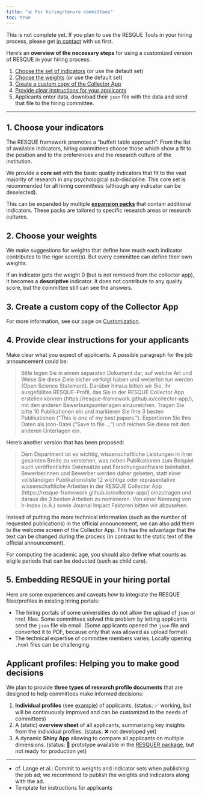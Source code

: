 ```yaml
---
title: "📊 For hiring/tenure committees"
toc: true
---
```


::: {.callout-warning}
This is not complete yet. If you plan to use the RESQUE Tools in your hiring process, please get [in contact](team.qmd) with us first.
:::

Here's an **overview of the necessary steps** for using a customized version of RESQUE in your hiring process:

1. [Choose the set of indicators](#choose-your-indicators) (or use the default set)
2. [Choose the weights](#choose-your-weights) (or use the default set)
3. [Create a custom copy of the Collector App](#create-a-custom-copy-of-the-collector-app)
4. [Provide clear instructions for your applicants](#provide-clear-instructions-for-your-applicants)
5. Applicants enter data, download their `json` file with the data and send that file to the hiring committee.

---

## 1. Choose your indicators
The RESQUE framework promotes a "buffett table approach": From the list of available indicators, hiring committees choose those which show a fit to the position and to the preferences and the research culture of the institution.

We provide a **core set** with the basic quality indicators that fit to the vast majority of research in any psychological sub-discipline. This core set is recommended for all hiring committees (although any indicator can be deselected).

This can be expanded by multiple **[expansion packs](tech_docs.qmd)** that contain additional indicators. These packs are tailored to specific research areas or research cultures.

## 2. Choose your weights

We make suggestions for weights that define how much each indicator contributes to the rigor score(s). But every committee can define their own weights.

If an indicator gets the weight 0 (but is not removed from the collector app), it becomes a **descriptive** indicator. It does not contribute to any quality score, but the committee still can see the answers.

## 3. Create a custom copy of the Collector App

For more information, see our page on [Customization](tech_doc/customization.qmd).

## 4. Provide clear instructions for your applicants

Make clear what you expect of applicants. A possible paragraph for the job announcement could be:

> Bitte legen Sie in einem separaten Dokument dar, auf welche Art und Weise Sie diese Ziele bisher verfolgt haben und weiterhin tun werden (Open Science Statement). Darüber hinaus bitten wir Sie, Ihr ausgefülltes RESQUE-Profil, das Sie in der RESQUE Collector App erstellen können (https://resque-framework.github.io/collector-app/), mit den anderen Bewerbungsunterlagen einzureichen. Tragen Sie bitte 10 Publikationen ein und markieren Sie Ihre 3 besten Publikationen ("This is one of my best papers."). Exportieren Sie Ihre Daten als json-Datei ("Save to file …") und reichen Sie diese mit den anderen Unterlagen ein.

Here's another version that has been proposed:

> Dem Department ist es wichtig, wissenschaftliche Leistungen in ihrer gesamten Breite zu verstehen, was neben Publikationen zum Beispiel auch veröffentlichte Datensätze und Forschungssoftware beinhaltet. Bewerberinnen und Bewerber werden daher gebeten, statt einer vollständigen Publikationsliste 12 wichtige oder repräsentative wissenschaftliche Arbeiten in der RESQUE Collector App (https://resque-framework.github.io/collector-app/) einzutragen und daraus die 3 besten Arbeiten zu nominieren. Von einer Nennung von h-Index (o.Ä.) sowie Journal Impact Faktoren bitten wir abzusehen.

Instead of putting the more technical information (such as the number of requested publications) in the official announcement, we can also add them to the welcome screen of the Collector App. This has the advantage that the text can be changed during the process (in contrast to the static text of the official announcement).

For computing the academic age, you should also define what counts as eligile periods that can be deducted (such as child care).

## 5. Embedding RESQUE in your hiring portal

Here are some experiences and caveats how to integrate the RESQUE files/profiles in existing hiring portals:

- The hiring portals of some universities do not allow the upload of `json` or `html` files. Some committees solved this problem by letting applicants send the `json` file via email. (Some applicants opened the `json` file and converted it to PDF, because only that was allowed as upload format)
- The technical expertise of committee members varies. Locally opening `.html` files can be challenging.


## Applicant profiles: Helping you to make good decisions

We plan to provide **three types of research profile documents** that are designed to help committees make informed decisions:

1. **Individual profiles** (see [example](/includes/demo_profile.html)) of applicants. (status: ✅ working, but will be continuously improved and can be customized to the needs of committees)
2. A (static) **overview sheet** of all applicants, summarizing key insights from the individual profiles. (status: ❌ not developed yet)
3. A dynamic **Shiny App** allowing to compare all applicants on multiple dimensions. (status: 🔧 prototype available in the [RESQUER package](https://github.com/RESQUE-Framework/RESQUER), but not ready for production yet)


---

::: {.callout-note collapse="true" title="TODOs"}
- cf. Lange et al.: Commit to weights and indicator sets when publishing the job ad; we recommend to publish the weights and indicators along with the ad.
- Template for instructions for applicants
:::
